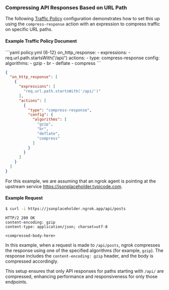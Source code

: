 ### Compressing API Responses Based on URL Path

The following [Traffic Policy](/traffic-policy/)
configuration demonstrates how to set this up using the `compress-response`
action with an expression to compress traffic on specific URL paths.

#### Example Traffic Policy Document

<CodeGroup>
```yaml policy.yml {6-12}
on_http_response:
  - expressions:
      - req.url.path.startsWith('/api/')
    actions:
      - type: compress-response
        config:
          algorithms:
            - gzip
            - br
            - deflate
            - compress
```

```json policy.json {8-18}
{
  "on_http_response": [
    {
      "expressions": [
        "req.url.path.startsWith('/api/')"
      ],
      "actions": [
        {
          "type": "compress-response",
          "config": {
            "algorithms": [
              "gzip",
              "br",
              "deflate",
              "compress"
            ]
          }
        }
      ]
    }
  ]
}
```
</CodeGroup>

For this example, we are assuming that an ngrok agent is pointing at the
upstream service https://jsonplaceholder.typicode.com.

#### Example Request

```bash
$ curl -i https://jsonplaceholder.ngrok.app/api/posts
```

```http
HTTP/2 200 OK
content-encoding: gzip
content-type: application/json; charset=utf-8

<compressed-body-here>
```

In this example, when a request is made to `/api/posts`,
ngrok compresses the response using one of the specified algorithms
(for example, `gzip`). The response includes the `content-encoding: gzip` header, and
the body is compressed accordingly.

This setup ensures that only API responses
for paths starting with `/api/` are compressed, enhancing performance and
responsiveness for only those endpoints.

